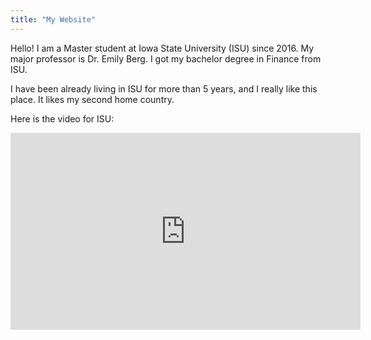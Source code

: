 ```yaml
---
title: "My Website"
---
```


Hello!
I am a Master student at Iowa State University (ISU) since 2016. My major professor is Dr. Emily Berg. I got my bachelor degree in Finance from ISU. 

I have been already living in ISU for more than 5 years, and I really like this place. It likes my second home country. 

Here is the video for ISU:\

<iframe src="http://www.youtube.com/embed/W7qWa52k-nE"
   width="560" height="315" frameborder="0" allowfullscreen>
<\video>
